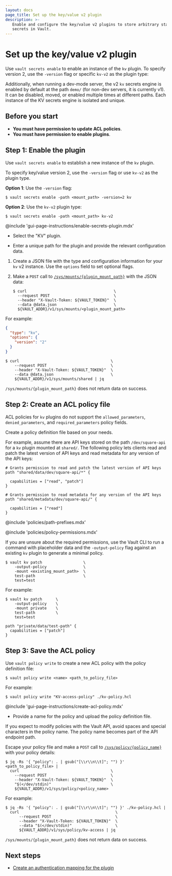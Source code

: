 ```yaml
---
layout: docs
page_title: Set up the key/value v2 plugin
description: >-
   Enable and configure the key/value v2 plugins to store arbitrary static
   secrets in Vault.
---
```


# Set up the key/value v2 plugin

Use `vault secrets enable` to enable an instance of the `kv` plugin. To specify
version 2, use the `-version` flag or specific `kv-v2` as the plugin type:

Additionally, when running a dev-mode server, the v2 `kv` secrets engine is enabled by default at the
path `demo/` (for non-dev servers, it is currently v1). It can be disabled, moved, or enabled multiple times at
different paths. Each instance of the KV secrets engine is isolated and unique.


## Before you start 

- **You must have permission to update ACL policies**.
- **You must have permission to enable plugins**.



## Step 1: Enable the plugin


<Tabs>

<Tab heading="CLI" group="cli">

Use `vault secrets enable` to establish a new instance of the `kv` plugin.

To specify key/value version 2, use the `-version` flag or use `kv-v2` as the
plugin type.


**Option 1**: Use the `-version` flag:

```shell-session
$ vault secrets enable -path <mount_path> -version=2 kv
```

**Option 2**: Use the `kv-v2` plugin type:

```shell-session
$ vault secrets enable -path <mount_path> kv-v2
```

</Tab>

<Tab heading="GUI" group="gui">

@include 'gui-page-instructions/enable-secrets-plugin.mdx'

- Select the "KV" plugin.

- Enter a unique path for the plugin and provide the relevant configuration
  data.

</Tab>

<Tab heading="API" group="api">

1. Create a JSON file with the type and configuration information for your `kv`
v2 instance. Use the `options` field to set optional flags.

1. Make a `POST` call to
   [`/sys/mounts/{plugin_mount_path}`](/vault/api-docs/system/mounts#enable-secrets-engine)
   with the JSON data:
    ```shell-session
    $ curl                                      \
      --request POST                            \
      --header "X-Vault-Token: ${VAULT_TOKEN}"  \
      --data @data.json                         \
      ${VAULT_ADDR}/v1/sys/mounts/<plugin_mount_path>
    ```


For example:


<CodeBlockConfig hideClipboard="true">

```json
{
  "type": "kv",
  "options": {
    "version": "2"
  }
}
```

</CodeBlockConfig>

<CodeBlockConfig hideClipboard="true">

```shell-session
$ curl                                        \
    --request POST                            \
    --header "X-Vault-Token: ${VAULT_TOKEN}"  \
    --data @data.json                         \
    ${VAULT_ADDR}/v1/sys/mounts/shared | jq
```

</CodeBlockConfig>

`/sys/mounts/{plugin_mount_path}` does not return data on success.

</Tab>

</Tabs>



## Step 2: Create an ACL policy file

<Note>

  ACL policies for `kv` plugins do not support the `allowed_parameters`,
  `denied_parameters`, and `required_parameters` policy fields.

</Note>

Create a policy definition file based on your needs.

For example, assume there are API keys stored on the path `/dev/square-api` for
a `kv` plugin mounted at `shared/`. The following policy lets clients read and
patch the latest version of API keys and read metadata for any version of the
API keys:

```hcl
# Grants permission to read and patch the latest version of API keys
path "shared/data/dev/square-api/*" {

  capabilities = ["read", "patch"]
}

# Grants permission to read metadata for any version of the API keys
path "shared/metadata/dev/square-api/" {

  capabilities = ["read"]
}
```

<Tabs>

<Tab heading="Available path prefixes">

@include 'policies/path-prefixes.mdx'

</Tab>

<Tab heading="Available permissions">

@include 'policies/policy-permissions.mdx'

</Tab>

</Tabs>

If you are unsure about the required permissions, use the Vault CLI to run a
command with placeholder data and the `-output-policy` flag against an existing
`kv` plugin to generate a minimal policy. 

<CodeBlockConfig highlight="2">

```shell-session
$ vault kv patch                  \
    -output-policy                \
    -mount <existing_mount_path>  \
    test-path                     \
    test=test
```

</CodeBlockConfig>

For example:

<CodeBlockConfig hideClipboard="true">

```shell-session
$ vault kv patch      \
    -output-policy    \
    -mount private    \
    test-path         \
    test=test

path "private/data/test-path" {
  capabilities = ["patch"]
}
```

</CodeBlockConfig>

## Step 3: Save the ACL policy

<Tabs>

<Tab heading="CLI" group="cli">

Use `vault policy write` to create a new ACL policy with the policy definition
file:

```shell-session
$ vault policy write <name> <path_to_policy_file>
```

For example:

<CodeBlockConfig hideClipboard="true">

```shell-session
$ vault policy write "KV-access-policy" ./kv-policy.hcl
```

</CodeBlockConfig>

</Tab>

<Tab heading="GUI" group="gui">

@include 'gui-page-instructions/create-acl-policy.mdx'

- Provide a name for the policy and upload the policy definition file.

<Tip>

If you expect to modify policies with the Vault API, avoid spaces and special
characters in the policy name. The policy name becomes part of the API endpoint
path.

</Tip>

</Tab>

<Tab heading="API" group="api">

Escape your policy file and make a `POST` call to
[`/sys/policy/{policy_name}`](/vault/api-docs/system/policy#create-update-policy)
with your policy details:

```shell-session
$ jq -Rs '{ "policy": . | gsub("[\\r\\n\\t]"; "") }' <path_to_policy_file> |
  curl                                        \
    --request POST                            \
    --header "X-Vault-Token: ${VAULT_TOKEN}"  \
    "$(</dev/stdin)"                          \
    ${VAULT_ADDR}/v1/sys/policy/<policy_name>
```

For example:

<CodeBlockConfig hideClipboard="true">

```shell-session
$ jq -Rs '{ "policy": . | gsub("[\\r\\n\\t]"; "") }' ./kv-policy.hcl |
  curl                                          \
      --request POST                            \
      --header "X-Vault-Token: ${VAULT_TOKEN}"  \
      --data "$(</dev/stdin)"                   \
      ${VAULT_ADDR}/v1/sys/policy/kv-access | jq
```

</CodeBlockConfig>

`/sys/mounts/{plugin_mount_path}` does not return data on success.

</Tab>

</Tabs>



## Next steps 

- [Create an authentication mapping for the plugin](/vault/docs/concepts/policies#associating-policies)

